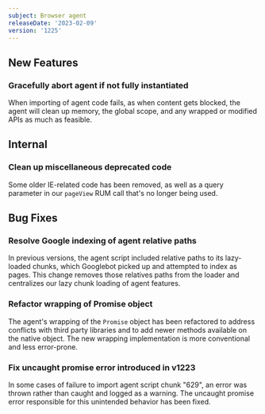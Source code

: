 ```yaml
---
subject: Browser agent
releaseDate: '2023-02-09'
version: '1225'
---
```


## New Features

### Gracefully abort agent if not fully instantiated
When importing of agent code fails, as when content gets blocked, the agent will clean up memory, the global scope, and any wrapped or modified APIs as much as feasible.

## Internal

### Clean up miscellaneous deprecated code
Some older IE-related code has been removed, as well as a query parameter in our `pageView` RUM call that's no longer being used.

## Bug Fixes

### Resolve Google indexing of agent relative paths
In previous versions, the agent script included relative paths to its lazy-loaded chunks, which Googlebot picked up and attempted to index as pages. This change removes those relatives paths from the loader and centralizes our lazy chunk loading of agent features.

### Refactor wrapping of Promise object
The agent's wrapping of the `Promise` object has been refactored to address conflicts with third party libraries and to add newer methods available on the native object. The new wrapping implementation is more conventional and less error-prone.

### Fix uncaught promise error introduced in v1223
In some cases of failure to import agent script chunk "629", an error was thrown rather than caught and logged as a warning. The uncaught promise error responsible for this unintended behavior has been fixed.
